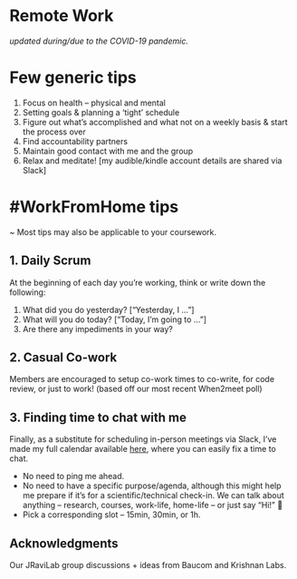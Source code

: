 # Remote Work

*updated during/due to the COVID-19 pandemic.*

# Few generic tips

1.  Focus on health -- physical and mental
2.  Setting goals & planning a 'tight' schedule
3.  Figure out what's accomplished and what not on a weekly basis & start the process over
4.  Find accountability partners
5.  Maintain good contact with me and the group
6.  Relax and meditate! \[my audible/kindle account details are shared via Slack\]

# #WorkFromHome tips

\~ Most tips may also be applicable to your coursework.

## 1. Daily Scrum

At the beginning of each day you're working, think or write down the following:

1.  What did you do yesterday? \["Yesterday, I ..."\]
2.  What will you do today? \["Today, I'm going to ..."\]
3.  Are there any impediments in your way?

## 2. Casual Co-work

Members are encouraged to setup co-work times to co-write, for code review, or just to work! (based off our most recent When2meet poll)

## 3. Finding time to chat with me

Finally, as a substitute for scheduling in-person meetings via Slack, I've made my full calendar available [here](http://bit.ly/janani-cucal), where you can easily fix a time to chat.

-   No need to ping me ahead.
-   No need to have a specific purpose/agenda, although this might help me prepare if it's for a scientific/technical check-in. We can talk about anything -- research, courses, work-life, home-life -- or just say "Hi!" 🙂
-   Pick a corresponding slot -- 15min, 30min, or 1h.

## Acknowledgments

Our JRaviLab group discussions + ideas from Baucom and Krishnan Labs.
